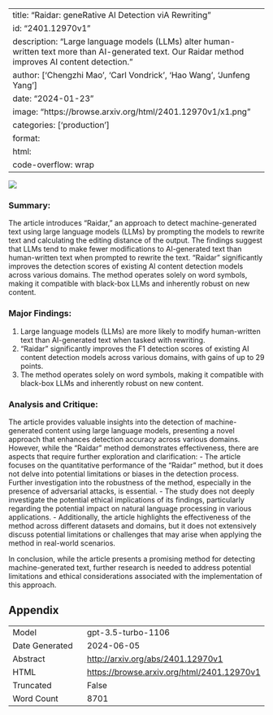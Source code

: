 
---
title: "Raidar: geneRative AI Detection viA Rewriting"
id: "2401.12970v1"
description: "Large language models (LLMs) alter human-written text more than AI-generated text. Our Raidar method improves AI content detection."
author: ['Chengzhi Mao', 'Carl Vondrick', 'Hao Wang', 'Junfeng Yang']
date: "2024-01-23"
image: "https://browse.arxiv.org/html/2401.12970v1/x1.png"
categories: ['production']
format:
  html:
    code-overflow: wrap
---

![](https://browse.arxiv.org/html/2401.12970v1/x1.png)

### Summary:

The article introduces "Raidar," an approach to detect machine-generated text using large language models (LLMs) by prompting the models to rewrite text and calculating the editing distance of the output. The findings suggest that LLMs tend to make fewer modifications to AI-generated text than human-written text when prompted to rewrite the text. "Raidar" significantly improves the detection scores of existing AI content detection models across various domains. The method operates solely on word symbols, making it compatible with black-box LLMs and inherently robust on new content.

### Major Findings:
1. Large language models (LLMs) are more likely to modify human-written text than AI-generated text when tasked with rewriting.
2. "Raidar" significantly improves the F1 detection scores of existing AI content detection models across various domains, with gains of up to 29 points.
3. The method operates solely on word symbols, making it compatible with black-box LLMs and inherently robust on new content.

### Analysis and Critique:
The article provides valuable insights into the detection of machine-generated content using large language models, presenting a novel approach that enhances detection accuracy across various domains. However, while the "Raidar" method demonstrates effectiveness, there are aspects that require further exploration and clarification:
- The article focuses on the quantitative performance of the "Raidar" method, but it does not delve into potential limitations or biases in the detection process. Further investigation into the robustness of the method, especially in the presence of adversarial attacks, is essential.
- The study does not deeply investigate the potential ethical implications of its findings, particularly regarding the potential impact on natural language processing in various applications.
- Additionally, the article highlights the effectiveness of the method across different datasets and domains, but it does not extensively discuss potential limitations or challenges that may arise when applying the method in real-world scenarios.

In conclusion, while the article presents a promising method for detecting machine-generated text, further research is needed to address potential limitations and ethical considerations associated with the implementation of this approach.

## Appendix

|          |          |
|----------|----------|
| Model     | gpt-3.5-turbo-1106       |
| Date Generated     | 2024-06-05       |
| Abstract | [http://arxiv.org/abs/2401.12970v1](http://arxiv.org/abs/2401.12970v1)        |
| HTML     | [https://browse.arxiv.org/html/2401.12970v1](https://browse.arxiv.org/html/2401.12970v1)       |
| Truncated       | False       |
| Word Count       | 8701       |